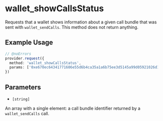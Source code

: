 # wallet_showCallsStatus

Requests that a wallet shows information about a given call bundle that was sent with `wallet_sendCalls`. This method does not return anything.

## Example Usage

```ts twoslash
// @noErrors
provider.request({
  method: 'wallet_showCallsStatus',
  params: ['0xe670ec64341771606e55d6b4ca35a1a6b75ee3d5145a99d05921026d1527331']
})
```

## Parameters

* `[string]` 

An array with a single element: a call bundle identifier returned by a `wallet_sendCalls` call.